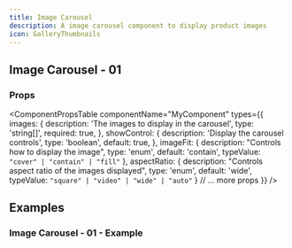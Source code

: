 ```yaml
---
title: Image Carousel
description: A image carousel component to display product images
icon: GalleryThumbnails
---
```



## Image Carousel - 01
<ComponentPreview 
  name="image-carousel-01"     
  classNameComponentContainer='min-h-[200px]' 
/>

### Props

<ComponentPropsTable
  componentName="MyComponent"
  types={{
    images: {
      description:
        'The images to display in the carousel',
      type: 'string[]',
      required: true,
    },
    showControl: {
      description:
        'Display the carousel controls',
      type: 'boolean',
      default: true,
    },
    imageFit: {
      description: "Controls how to display the image",
      type: 'enum',
      default: 'contain',
      typeValue: `"cover" | "contain" | "fill"`
    },
    aspectRatio: {
      description: "Controls aspect ratio of the images displayed",
      type: 'enum',
      default: 'wide',
      typeValue: `"square" | "video" | "wide" | "auto"`
    }
    // ... more props
  }}
/>

## Examples

  ### Image Carousel - 01 - Example
<ComponentPreview 
  name="image-carousel-01-example"     
  classNameComponentContainer='min-h-[200px]' 
/>






